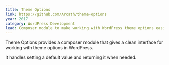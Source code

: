 ```yaml
---
title: Theme Options
link: https://github.com/Arcath/theme-options
year: 2017
category: WordPress Development
lead: Composer module to make working with WordPress theme options easier.
---
```

Theme Options provides a composer module that gives a clean interface for working with theme options in WordPress.

It handles setting a default value and returning it when needed.

